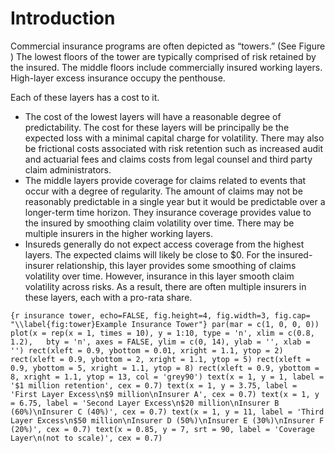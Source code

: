 # Introduction

Commercial insurance programs are often depicted as "towers." (See Figure \ref{fig:tower}) The lowest floors of the tower are typically comprised of risk retained by the insured. The middle floors include commercially insured working layers.  High-layer excess insurance occupy the penthouse. 

Each of these layers has a cost to it.

-   The cost of the lowest layers will have a reasonable degree of predictability. The cost for these layers will be principally be the expected loss with a minimal capital charge for volatility. There may also be frictional costs associated with risk retention such as increased audit and actuarial fees and claims costs from legal counsel and third party claim administrators.
-   The middle layers provide coverage for claims related to events that occur with a degree of regularity. The amount of claims may not be reasonably predictable in a single year but it would be predictable over a longer-term time horizon. They insurance coverage provides value to the insured by smoothing claim volatility over time. There may be multiple insurers in the higher working layers.
-   Insureds generally do not expect access coverage from the highest layers. The expected claims will likely be close to \$0. For the insured-insurer relationship, this layer provides some smoothing of claims volatility over time. However, insurance in this layer smooth claim volatility across risks. As a result, there are often multiple insurers in these layers, each with a pro-rata share. 

```{r insurance tower, echo=FALSE, fig.height=4, fig.width=3, fig.cap= "\\label{fig:tower}Example Insurance Tower"}
par(mar = c(1, 0, 0, 0))
plot(x = rep(x = 1, times = 10), y = 1:10, type = 'n', xlim = c(0.8, 1.2),
  bty = 'n', axes = FALSE, ylim = c(0, 14), ylab = '', xlab = '')
rect(xleft = 0.9, ybottom = 0.01, xright = 1.1, ytop = 2)
rect(xleft = 0.9, ybottom = 2, xright = 1.1, ytop = 5)
rect(xleft = 0.9, ybottom = 5, xright = 1.1, ytop = 8)
rect(xleft = 0.9, ybottom = 8, xright = 1.1, ytop = 13, col = 'grey90')
text(x = 1, y = 1, label = '$1 million retention', cex = 0.7)
text(x = 1, y = 3.75, label = 'First Layer Excess\n$9 million\nInsurer A', cex = 0.7)
text(x = 1, y = 6.75, label = 'Second Layer Excess\n$20 million\nInsurer B (60%)\nInsurer C (40%)', cex = 0.7)
text(x = 1, y = 11, label = 'Third Layer Excess\n$50 million\nInsurer D (50%)\nInsurer E (30%)\nInsurer F (20%)', cex = 0.7)
text(x = 0.85, y = 7, srt = 90, label = 'Coverage Layer\n(not to scale)', cex = 0.7)
```


